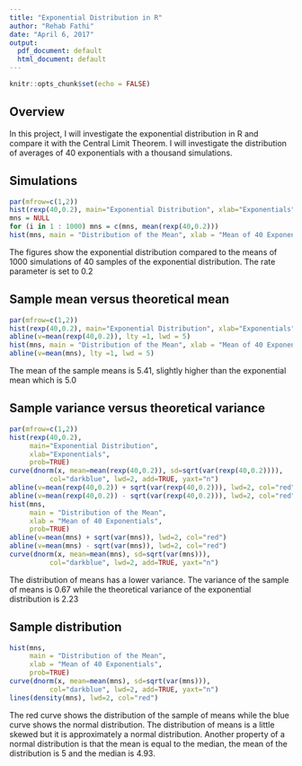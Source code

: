 ```yaml
---
title: "Exponential Distribution in R"
author: "Rehab Fathi"
date: "April 6, 2017"
output:
  pdf_document: default
  html_document: default
---
```


```r
knitr::opts_chunk$set(echo = FALSE)
```
## Overview
In this project, I will investigate the exponential distribution in R and compare it with the Central Limit Theorem. I will investigate the distribution of averages of 40 exponentials with a thousand simulations.

## Simulations
```r
par(mfrow=c(1,2))
hist(rexp(40,0.2), main="Exponential Distribution", xlab="Exponentials")
mns = NULL
for (i in 1 : 1000) mns = c(mns, mean(rexp(40,0.2)))
hist(mns, main = "Distribution of the Mean", xlab = "Mean of 40 Exponentials")
```

The figures show the exponential distribution compared to the means of 1000 simulations of 40 samples of the exponential distribution. The rate parameter is set to 0.2



## Sample mean versus theoretical mean
```r
par(mfrow=c(1,2))
hist(rexp(40,0.2), main="Exponential Distribution", xlab="Exponentials")
abline(v=mean(rexp(40,0.2)), lty =1, lwd = 5)
hist(mns, main = "Distribution of the Mean", xlab = "Mean of 40 Exponentials")
abline(v=mean(mns), lty =1, lwd = 5)
```

The mean of the sample means is 5.41, slightly higher than the exponential mean which is 5.0



## Sample variance versus theoretical variance
```r
par(mfrow=c(1,2))
hist(rexp(40,0.2), 
     main="Exponential Distribution", 
     xlab="Exponentials", 
     prob=TRUE)
curve(dnorm(x, mean=mean(rexp(40,0.2)), sd=sqrt(var(rexp(40,0.2)))),
          col="darkblue", lwd=2, add=TRUE, yaxt="n")
abline(v=mean(rexp(40,0.2)) + sqrt(var(rexp(40,0.2))), lwd=2, col="red")
abline(v=mean(rexp(40,0.2)) - sqrt(var(rexp(40,0.2))), lwd=2, col="red")
hist(mns, 
     main = "Distribution of the Mean", 
     xlab = "Mean of 40 Exponentials", 
     prob=TRUE)
abline(v=mean(mns) + sqrt(var(mns)), lwd=2, col="red")
abline(v=mean(mns) - sqrt(var(mns)), lwd=2, col="red")
curve(dnorm(x, mean=mean(mns), sd=sqrt(var(mns))), 
          col="darkblue", lwd=2, add=TRUE, yaxt="n")
```

The distribution of means has a lower variance.
The variance of the sample of means is 0.67 while the theoretical variance of the exponential distribution is 2.23



## Sample distribution
```r
hist(mns, 
     main = "Distribution of the Mean", 
     xlab = "Mean of 40 Exponentials", 
     prob=TRUE)
curve(dnorm(x, mean=mean(mns), sd=sqrt(var(mns))), 
          col="darkblue", lwd=2, add=TRUE, yaxt="n")
lines(density(mns), lwd=2, col="red")   
```

The red curve shows the distribution of the sample of means while the blue curve shows the normal distribution. The distribution of means is a little skewed but it is approximately a normal distribution.
Another property of a normal distribution is that the mean is equal to the median, the mean of the distribution is 5 and the median is 4.93.